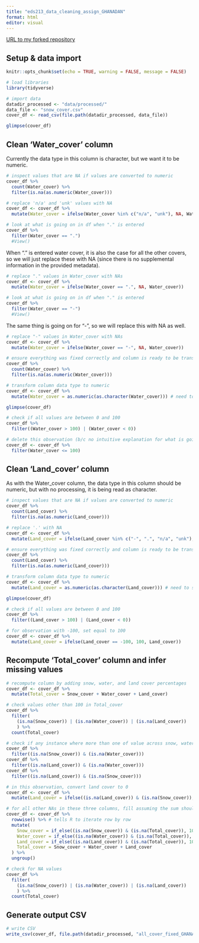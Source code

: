 ```yaml
---
title: "eds213_data_cleaning_assign_GHANADAN"
format: html
editor: visual
---
```


[URL to my forked repository](https://github.com/linusghanadan/bren-meds213-data-cleaning)

## Setup & data import

```r
knitr::opts_chunk$set(echo = TRUE, warning = FALSE, message = FALSE)
```

```r
# load libraries
library(tidyverse)
```

```r
# import data
datadir_processed <- "data/processed/"
data_file <- "snow_cover.csv"
cover_df <- read_csv(file.path(datadir_processed, data_file))

glimpse(cover_df)
```

## Clean 'Water_cover' column

Currently the data type in this column is character, but we want it to be numeric.

```r
# inspect values that are NA if values are converted to numeric
cover_df %>% 
  count(Water_cover) %>% 
  filter(is.na(as.numeric(Water_cover)))
```

```r
# replace 'n/a' and 'unk' values with NA
cover_df <- cover_df %>% 
  mutate(Water_cover = ifelse(Water_cover %in% c("n/a", "unk"), NA, Water_cover))
```

```r
# look at what is going on in df when "." is entered
cover_df %>% 
  filter(Water_cover == ".")
  #View()
```

When "." is entered water cover, it is also the case for all the other covers, so we will just replace these with NA (since there is no supplemental information in the provided metadata).

```r
# replace "." values in Water_cover with NAs
cover_df <- cover_df %>% 
  mutate(Water_cover = ifelse(Water_cover == ".", NA, Water_cover))
```

```r
# look at what is going on in df when "." is entered
cover_df %>% 
  filter(Water_cover == "-")
  #View()
```

The same thing is going on for "-", so we will replace this with NA as well.

```r
# replace "-" values in Water_cover with NAs
cover_df <- cover_df %>% 
  mutate(Water_cover = ifelse(Water_cover == "-", NA, Water_cover))
```

```r
# ensure everything was fixed correctly and column is ready to be transformed to numeric data type
cover_df %>% 
  count(Water_cover) %>% 
  filter(is.na(as.numeric(Water_cover)))
```

```r
# transform column data type to numeric
cover_df <- cover_df %>% 
  mutate(Water_cover = as.numeric(as.character(Water_cover))) # need to specify that original column is character for R to preserve NAs

glimpse(cover_df)
```

```r
# check if all values are between 0 and 100
cover_df %>% 
  filter((Water_cover > 100) | (Water_cover < 0))
```

```r
# delete this observation (b/c no intuitive explanation for what is going on)
cover_df <- cover_df %>% 
  filter(Water_cover <= 100)
```

## Clean 'Land_cover' column

As with the Water_cover column, the data type in this column should be numeric, but with no processing, it is being read as character.

```r
# inspect values that are NA if values are converted to numeric
cover_df %>% 
  count(Land_cover) %>% 
  filter(is.na(as.numeric(Land_cover)))
```

```r
# replace '.' with NA
cover_df <- cover_df %>% 
  mutate(Land_cover = ifelse(Land_cover %in% c("-", ".", "n/a", "unk"), NA, Land_cover))
```

```r
# ensure everything was fixed correctly and column is ready to be transformed to numeric data type
cover_df %>% 
  count(Land_cover) %>% 
  filter(is.na(as.numeric(Land_cover)))
```

```r
# transform column data type to numeric
cover_df <- cover_df %>% 
  mutate(Land_cover = as.numeric(as.character(Land_cover))) # need to specify that original column is character for R to preserve NAs

glimpse(cover_df)
```

```r
# check if all values are between 0 and 100
cover_df %>% 
  filter((Land_cover > 100) | (Land_cover < 0))
```

```r
# for observation with -100, set equal to 100
cover_df <- cover_df %>% 
  mutate(Land_cover = ifelse(Land_cover == -100, 100, Land_cover))
```

## Recompute 'Total_cover' column and infer missing values

```r
# recompute column by adding snow, water, and land cover percentages
cover_df <- cover_df %>% 
  mutate(Total_cover = Snow_cover + Water_cover + Land_cover)
```

```r
# check values other than 100 in Total_cover
cover_df %>% 
  filter(
    (is.na(Snow_cover)) | (is.na(Water_cover)) | (is.na(Land_cover))
    ) %>% 
  count(Total_cover)
```


```r
# check if any instance where more than one of value across snow, water, and land cover is NA
cover_df %>% 
  filter((is.na(Snow_cover)) & (is.na(Water_cover)))
cover_df %>% 
  filter((is.na(Land_cover)) & (is.na(Water_cover)))
cover_df %>% 
  filter((is.na(Land_cover)) & (is.na(Snow_cover)))
```

```r
# in this observation, convert land cover to 0
cover_df <- cover_df %>% 
  mutate(Land_cover = ifelse((is.na(Land_cover)) & (is.na(Snow_cover)), 0, Land_cover))
```

```r
# for all other NAs in these three columns, fill assuming the sum should be 100
cover_df <- cover_df %>%
  rowwise() %>% # tells R to iterate row by row
  mutate(
    Snow_cover = if_else((is.na(Snow_cover)) & (is.na(Total_cover)), 100 - (Water_cover + Land_cover), Snow_cover),
    Water_cover = if_else((is.na(Water_cover)) & (is.na(Total_cover)), 100 - (Snow_cover + Land_cover), Water_cover),
    Land_cover = if_else((is.na(Land_cover)) & (is.na(Total_cover)), 100 - (Snow_cover + Water_cover), Land_cover),
    Total_cover = Snow_cover + Water_cover + Land_cover
  ) %>%
  ungroup()
```

```r
# check for NA values
cover_df %>% 
  filter(
    (is.na(Snow_cover)) | (is.na(Water_cover)) | (is.na(Land_cover))
    ) %>% 
  count(Total_cover)
```

## Generate output CSV

```r
# write CSV
write_csv(cover_df, file.path(datadir_processed, "all_cover_fixed_GHANADAN.csv"))
```


